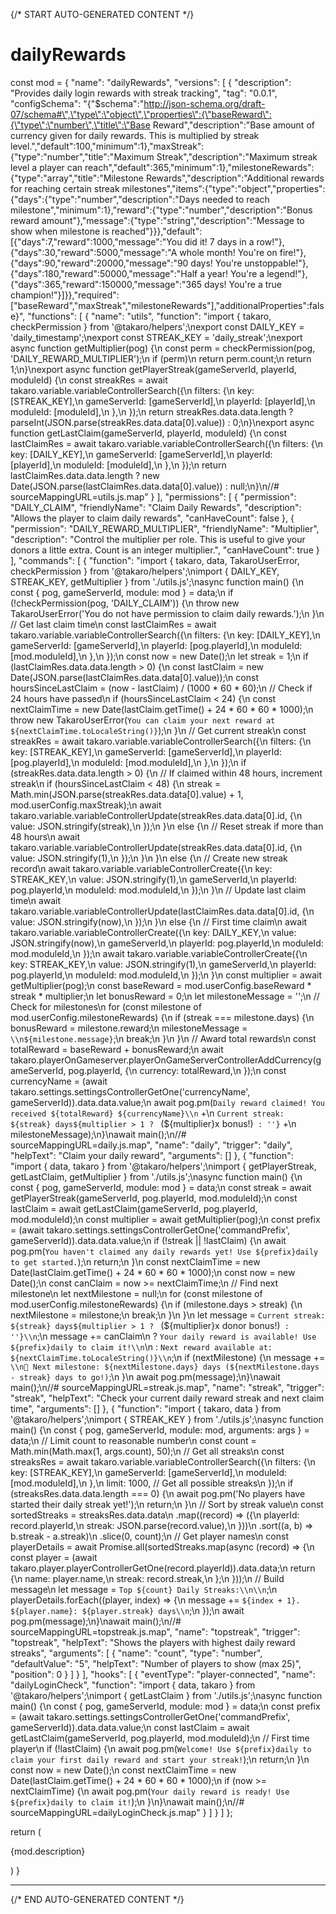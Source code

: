 {/* START AUTO-GENERATED CONTENT */}

# dailyRewards

  const mod = {
  "name": "dailyRewards",
  "versions": [
    {
      "description": "Provides daily login rewards with streak tracking",
      "tag": "0.0.1",
      "configSchema": "{\"$schema\":\"http://json-schema.org/draft-07/schema#\",\"type\":\"object\",\"properties\":{\"baseReward\":{\"type\":\"number\",\"title\":\"Base Reward\",\"description\":\"Base amount of currency given for daily rewards. This is multiplied by streak level.\",\"default\":100,\"minimum\":1},\"maxStreak\":{\"type\":\"number\",\"title\":\"Maximum Streak\",\"description\":\"Maximum streak level a player can reach\",\"default\":365,\"minimum\":1},\"milestoneRewards\":{\"type\":\"array\",\"title\":\"Milestone Rewards\",\"description\":\"Additional rewards for reaching certain streak milestones\",\"items\":{\"type\":\"object\",\"properties\":{\"days\":{\"type\":\"number\",\"description\":\"Days needed to reach milestone\",\"minimum\":1},\"reward\":{\"type\":\"number\",\"description\":\"Bonus reward amount\"},\"message\":{\"type\":\"string\",\"description\":\"Message to show when milestone is reached\"}}},\"default\":[{\"days\":7,\"reward\":1000,\"message\":\"You did it! 7 days in a row!\"},{\"days\":30,\"reward\":5000,\"message\":\"A whole month! You're on fire!\"},{\"days\":90,\"reward\":20000,\"message\":\"90 days! You're unstoppable!\"},{\"days\":180,\"reward\":50000,\"message\":\"Half a year! You're a legend!\"},{\"days\":365,\"reward\":150000,\"message\":\"365 days! You're a true champion!\"}]}},\"required\":[\"baseReward\",\"maxStreak\",\"milestoneRewards\"],\"additionalProperties\":false}",
      "functions": [
        {
          "name": "utils",
          "function": "import { takaro, checkPermission } from '@takaro/helpers';\nexport const DAILY_KEY = 'daily_timestamp';\nexport const STREAK_KEY = 'daily_streak';\nexport async function getMultiplier(pog) {\n    const perm = checkPermission(pog, 'DAILY_REWARD_MULTIPLIER');\n    if (perm)\n        return perm.count;\n    return 1;\n}\nexport async function getPlayerStreak(gameServerId, playerId, moduleId) {\n    const streakRes = await takaro.variable.variableControllerSearch({\n        filters: {\n            key: [STREAK_KEY],\n            gameServerId: [gameServerId],\n            playerId: [playerId],\n            moduleId: [moduleId],\n        },\n    });\n    return streakRes.data.data.length ? parseInt(JSON.parse(streakRes.data.data[0].value)) : 0;\n}\nexport async function getLastClaim(gameServerId, playerId, moduleId) {\n    const lastClaimRes = await takaro.variable.variableControllerSearch({\n        filters: {\n            key: [DAILY_KEY],\n            gameServerId: [gameServerId],\n            playerId: [playerId],\n            moduleId: [moduleId],\n        },\n    });\n    return lastClaimRes.data.data.length ? new Date(JSON.parse(lastClaimRes.data.data[0].value)) : null;\n}\n//# sourceMappingURL=utils.js.map"
        }
      ],
      "permissions": [
        {
          "permission": "DAILY_CLAIM",
          "friendlyName": "Claim Daily Rewards",
          "description": "Allows the player to claim daily rewards",
          "canHaveCount": false
        },
        {
          "permission": "DAILY_REWARD_MULTIPLIER",
          "friendlyName": "Multiplier",
          "description": "Control the multiplier per role. This is useful to give your donors a little extra. Count is an integer multiplier.",
          "canHaveCount": true
        }
      ],
      "commands": [
        {
          "function": "import { takaro, data, TakaroUserError, checkPermission } from '@takaro/helpers';\nimport { DAILY_KEY, STREAK_KEY, getMultiplier } from './utils.js';\nasync function main() {\n    const { pog, gameServerId, module: mod } = data;\n    if (!checkPermission(pog, 'DAILY_CLAIM')) {\n        throw new TakaroUserError('You do not have permission to claim daily rewards.');\n    }\n    // Get last claim time\n    const lastClaimRes = await takaro.variable.variableControllerSearch({\n        filters: {\n            key: [DAILY_KEY],\n            gameServerId: [gameServerId],\n            playerId: [pog.playerId],\n            moduleId: [mod.moduleId],\n        },\n    });\n    const now = new Date();\n    let streak = 1;\n    if (lastClaimRes.data.data.length > 0) {\n        const lastClaim = new Date(JSON.parse(lastClaimRes.data.data[0].value));\n        const hoursSinceLastClaim = (now - lastClaim) / (1000 * 60 * 60);\n        // Check if 24 hours have passed\n        if (hoursSinceLastClaim < 24) {\n            const nextClaimTime = new Date(lastClaim.getTime() + 24 * 60 * 60 * 1000);\n            throw new TakaroUserError(`You can claim your next reward at ${nextClaimTime.toLocaleString()}`);\n        }\n        // Get current streak\n        const streakRes = await takaro.variable.variableControllerSearch({\n            filters: {\n                key: [STREAK_KEY],\n                gameServerId: [gameServerId],\n                playerId: [pog.playerId],\n                moduleId: [mod.moduleId],\n            },\n        });\n        if (streakRes.data.data.length > 0) {\n            // If claimed within 48 hours, increment streak\n            if (hoursSinceLastClaim < 48) {\n                streak = Math.min(JSON.parse(streakRes.data.data[0].value) + 1, mod.userConfig.maxStreak);\n                await takaro.variable.variableControllerUpdate(streakRes.data.data[0].id, {\n                    value: JSON.stringify(streak),\n                });\n            }\n            else {\n                // Reset streak if more than 48 hours\n                await takaro.variable.variableControllerUpdate(streakRes.data.data[0].id, {\n                    value: JSON.stringify(1),\n                });\n            }\n        }\n        else {\n            // Create new streak record\n            await takaro.variable.variableControllerCreate({\n                key: STREAK_KEY,\n                value: JSON.stringify(1),\n                gameServerId,\n                playerId: pog.playerId,\n                moduleId: mod.moduleId,\n            });\n        }\n        // Update last claim time\n        await takaro.variable.variableControllerUpdate(lastClaimRes.data.data[0].id, {\n            value: JSON.stringify(now),\n        });\n    }\n    else {\n        // First time claim\n        await takaro.variable.variableControllerCreate({\n            key: DAILY_KEY,\n            value: JSON.stringify(now),\n            gameServerId,\n            playerId: pog.playerId,\n            moduleId: mod.moduleId,\n        });\n        await takaro.variable.variableControllerCreate({\n            key: STREAK_KEY,\n            value: JSON.stringify(1),\n            gameServerId,\n            playerId: pog.playerId,\n            moduleId: mod.moduleId,\n        });\n    }\n    const multiplier = await getMultiplier(pog);\n    const baseReward = mod.userConfig.baseReward * streak * multiplier;\n    let bonusReward = 0;\n    let milestoneMessage = '';\n    // Check for milestones\n    for (const milestone of mod.userConfig.milestoneRewards) {\n        if (streak === milestone.days) {\n            bonusReward = milestone.reward;\n            milestoneMessage = `\\n${milestone.message}`;\n            break;\n        }\n    }\n    // Award total rewards\n    const totalReward = baseReward + bonusReward;\n    await takaro.playerOnGameserver.playerOnGameServerControllerAddCurrency(gameServerId, pog.playerId, {\n        currency: totalReward,\n    });\n    const currencyName = (await takaro.settings.settingsControllerGetOne('currencyName', gameServerId)).data.data.value;\n    await pog.pm(`Daily reward claimed! You received ${totalReward} ${currencyName}\\n` +\n        `Current streak: ${streak} days${multiplier > 1 ? ` (${multiplier}x bonus!)` : ''}` +\n        milestoneMessage);\n}\nawait main();\n//# sourceMappingURL=daily.js.map",
          "name": "daily",
          "trigger": "daily",
          "helpText": "Claim your daily reward",
          "arguments": []
        },
        {
          "function": "import { data, takaro } from '@takaro/helpers';\nimport { getPlayerStreak, getLastClaim, getMultiplier } from './utils.js';\nasync function main() {\n    const { pog, gameServerId, module: mod } = data;\n    const streak = await getPlayerStreak(gameServerId, pog.playerId, mod.moduleId);\n    const lastClaim = await getLastClaim(gameServerId, pog.playerId, mod.moduleId);\n    const multiplier = await getMultiplier(pog);\n    const prefix = (await takaro.settings.settingsControllerGetOne('commandPrefix', gameServerId)).data.data.value;\n    if (!streak || !lastClaim) {\n        await pog.pm(`You haven't claimed any daily rewards yet! Use ${prefix}daily to get started.`);\n        return;\n    }\n    const nextClaimTime = new Date(lastClaim.getTime() + 24 * 60 * 60 * 1000);\n    const now = new Date();\n    const canClaim = now >= nextClaimTime;\n    // Find next milestone\n    let nextMilestone = null;\n    for (const milestone of mod.userConfig.milestoneRewards) {\n        if (milestone.days > streak) {\n            nextMilestone = milestone;\n            break;\n        }\n    }\n    let message = `Current streak: ${streak} days${multiplier > 1 ? ` (${multiplier}x donor bonus!)` : ''}\\n`;\n    message += canClaim\n        ? `Your daily reward is available! Use ${prefix}daily to claim it!\\n`\n        : `Next reward available at: ${nextClaimTime.toLocaleString()}\\n`;\n    if (nextMilestone) {\n        message += `\\n🎯 Next milestone: ${nextMilestone.days} days (${nextMilestone.days - streak} days to go!)`;\n    }\n    await pog.pm(message);\n}\nawait main();\n//# sourceMappingURL=streak.js.map",
          "name": "streak",
          "trigger": "streak",
          "helpText": "Check your current daily reward streak and next claim time",
          "arguments": []
        },
        {
          "function": "import { takaro, data } from '@takaro/helpers';\nimport { STREAK_KEY } from './utils.js';\nasync function main() {\n    const { pog, gameServerId, module: mod, arguments: args } = data;\n    // Limit count to reasonable number\n    const count = Math.min(Math.max(1, args.count), 50);\n    // Get all streaks\n    const streaksRes = await takaro.variable.variableControllerSearch({\n        filters: {\n            key: [STREAK_KEY],\n            gameServerId: [gameServerId],\n            moduleId: [mod.moduleId],\n        },\n        limit: 1000, // Get all possible streaks\n    });\n    if (streaksRes.data.data.length === 0) {\n        await pog.pm('No players have started their daily streak yet!');\n        return;\n    }\n    // Sort by streak value\n    const sortedStreaks = streaksRes.data.data\n        .map((record) => ({\n        playerId: record.playerId,\n        streak: JSON.parse(record.value),\n    }))\n        .sort((a, b) => b.streak - a.streak)\n        .slice(0, count);\n    // Get player names\n    const playerDetails = await Promise.all(sortedStreaks.map(async (record) => {\n        const player = (await takaro.player.playerControllerGetOne(record.playerId)).data.data;\n        return {\n            name: player.name,\n            streak: record.streak,\n        };\n    }));\n    // Build message\n    let message = `Top ${count} Daily Streaks:\\n\\n`;\n    playerDetails.forEach((player, index) => {\n        message += `${index + 1}. ${player.name}: ${player.streak} days\\n`;\n    });\n    await pog.pm(message);\n}\nawait main();\n//# sourceMappingURL=topstreak.js.map",
          "name": "topstreak",
          "trigger": "topstreak",
          "helpText": "Shows the players with highest daily reward streaks",
          "arguments": [
            {
              "name": "count",
              "type": "number",
              "defaultValue": "5",
              "helpText": "Number of players to show (max 25)",
              "position": 0
            }
          ]
        }
      ],
      "hooks": [
        {
          "eventType": "player-connected",
          "name": "dailyLoginCheck",
          "function": "import { data, takaro } from '@takaro/helpers';\nimport { getLastClaim } from './utils.js';\nasync function main() {\n    const { pog, gameServerId, module: mod } = data;\n    const prefix = (await takaro.settings.settingsControllerGetOne('commandPrefix', gameServerId)).data.data.value;\n    const lastClaim = await getLastClaim(gameServerId, pog.playerId, mod.moduleId);\n    // First time player\n    if (!lastClaim) {\n        await pog.pm(`Welcome! Use ${prefix}daily to claim your first daily reward and start your streak!`);\n        return;\n    }\n    const now = new Date();\n    const nextClaimTime = new Date(lastClaim.getTime() + 24 * 60 * 60 * 1000);\n    if (now >= nextClaimTime) {\n        await pog.pm(`Your daily reward is ready! Use ${prefix}daily to claim it!`);\n    }\n}\nawait main();\n//# sourceMappingURL=dailyLoginCheck.js.map"
        }
      ]
    }
  ]
};

  return (
    <div>
      <p>{mod.description}</p>
      <Commands commands={mod.commands} />
      <CronJobs cronJobs={mod.cronJobs} />
      <Hooks hooks={mod.hooks} />
      <Config configSchema={mod.configSchema} />
    </div>
  )
}

<Module />

---
{/* END AUTO-GENERATED CONTENT */}